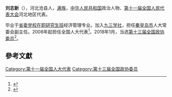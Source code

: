 '''刘志新'''（{{bd|1959年||}}），河北沧县人，[[满族|满族]]，[[中华人民共和国|中华人民共和国]]政治人物、[[第十一届全国人民代表大会|第十一届全国人民代表大会]]河北地区代表。

毕业于[[省委党校在职研究生班|省委党校在职研究生班]]经济管理专业。加入[[九三学社|九三学社]]，担任[[秦皇岛市|秦皇岛市]]人大常委会副主任。2008年起担任全国人大代表<ref>{{cite news|title=全国人大代表信息-刘志新|url=http://210.82.31.1:8084/delegate/viewDelegate.action?dbid=110140|accessdate=2013-04-05|newspaper=全国人大网|archive-url=https://web.archive.org/web/20140529085633/http://www.npc.gov.cn/delegate/viewDelegate.action?dbid=110140|archive-date=2014-05-29|dead-url=yes}}</ref>。2018年1月，当选[[中国人民政治协商会议第十三届全国委员会委员名单|第十三届全国政协委员]]<ref>{{Cite web|url=http://sports.163.com/18/0126/06/D92BRKK400051C89.html|title=中国人民政治协商会议第十三届全国委员会委员名单|accessdate=2018-01-26|last=|work=网易|archive-url=https://web.archive.org/web/20180127143232/http://sports.163.com/18/0126/06/D92BRKK400051C89.html|archive-date=2018-01-27|dead-url=yes}}</ref>。

==參考文獻==
{{reflist}}

[[Category:第十一届全国人大代表|Category:第十一届全国人大代表]]
[[Category:第十三届全国政协委员|Category:第十三届全国政协委员]]